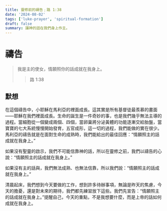```yaml
---
title: 靈修前的禱告﹔路 1:38
date: '2024-08-02'
tags: ['luke-prayer', 'spiritual-formation']
draft: false
summary: 讓神的話在我們身上作主。
---
```


# 禱告

> 我是主的使女，情願照你的話成就在我身上。
>
> > 路 1:38

## 默想

在這個禱告中，小耶穌在馬利亞的裡面成長。這其實是所有基督徒最羨慕的畫面——耶穌在我們裡面成長。生命的誕生是一件奇妙的事，也是我們幾乎無法主導的過程。當細胞從一個變成兩個、四個，當卵巢將分泌黃體的功能逐漸交給胎盤，當寶寶的七大系統慢慢開始發育，五官成形，這一切的過程，我們能做的實在很少。馬利亞的禱告就是在面對生命的成熟時，我們能給出的最佳回應：“情願照主的話成就在我身上。”

如果沒有聖靈的啟示，我們不可能信靠神的話，所以在靈修之前，我們以禱告的心說：“情願照主的話成就在我身上。”

如果沒有主的話與，我們無法成熟、也無法信靠，所以我們說：“情願照主的話成就在我身上。”

清晨起床，我們想到今天要做的工作，想到許多待辦事項，無論是昨天的焦慮，今天的擔憂，還是對未來的期待，我們都先練習放下這些。我們先宣告：“情願照主的話成就在我身上。”提醒自己，今天的重點，不是我想要什麼，而是上帝的話如何成就在我身上。

